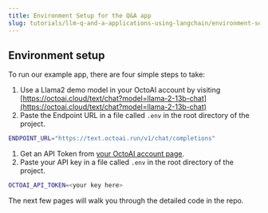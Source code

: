```yaml
---
title: Environment Setup for the Q&A app
slug: tutorials/llm-q-and-a-applications-using-langchain/environment-setup
---
```



## Environment setup

To run our example app, there are four simple steps to take:

1. Use a Llama2 demo model in your OctoAI account by visiting [https://octoai.cloud/text/chat?model=llama-2-13b-chat](https://octoai.cloud/text/chat?model=llama-2-13b-chat)
2. Paste the Endpoint URL in a file called `.env` in the root directory of the project.


```Bash Bash
ENDPOINT_URL="https://text.octoai.run/v1/chat/completions"
```

1. Get an API Token from [your OctoAI account page](https://octoai.cloud/settings).
2. Paste your API key in a file called `.env` in the root directory of the project.


```Bash Bash
OCTOAI_API_TOKEN=<your key here>
```

The next few pages will walk you through the detailed code in the repo.